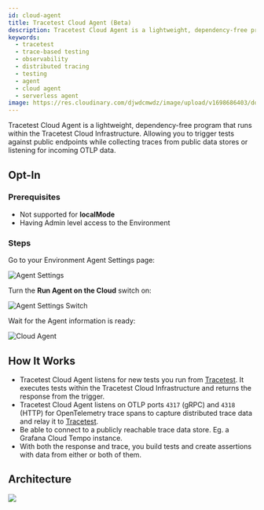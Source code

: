 ```yaml
---
id: cloud-agent
title: Tracetest Cloud Agent (Beta)
description: Tracetest Cloud Agent is a lightweight, dependency-free program that runs within the Tracetest Cloud Infrastructure.
keywords:
  - tracetest
  - trace-based testing
  - observability
  - distributed tracing
  - testing
  - agent
  - cloud agent
  - serverless agent
image: https://res.cloudinary.com/djwdcmwdz/image/upload/v1698686403/docs/Blog_Thumbnail_14_rsvkmo.jpg
---
```


Tracetest Cloud Agent is a lightweight, dependency-free program that runs within the Tracetest Cloud Infrastructure. Allowing you to trigger tests against public endpoints while collecting traces from public data stores or listening for incoming OTLP data.

## Opt-In

### Prerequisites

- Not supported for **localMode**
- Having Admin level access to the Environment

### Steps

Go to your Environment Agent Settings page:

![Agent Settings](../img/agent-settings-0.14.png)

Turn the **Run Agent on the Cloud** switch on:

![Agent Settings Switch](../img/agent-settings-switch-0.14.png)

Wait for the Agent information is ready:

![Cloud Agent](../img/agent-settings-cloud-0.14.png)

## How It Works

- Tracetest Cloud Agent listens for new tests you run from [Tracetest](https://app.tracetest.io). It executes tests within the Tracetest Cloud Infrastructure and returns the response from the trigger.
- Tracetest Cloud Agent listens on OTLP ports `4317` (gRPC) and `4318` (HTTP) for OpenTelemetry trace spans to capture distributed trace data and relay it to [Tracetest](https://app.tracetest.io).
- Be able to connect to a publicly reachable trace data store. Eg. a Grafana Cloud Tempo instance.
- With both the response and trace, you build tests and create assertions with data from either or both of them.

## Architecture

![](https://res.cloudinary.com/djwdcmwdz/image/upload/v1701291031/docs/cloud-agent.png)
